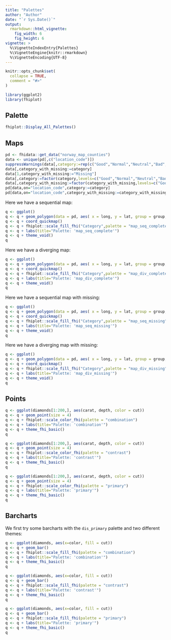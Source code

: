 ```yaml
---
title: "Palettes"
author: "Author"
date: "`r Sys.Date()`"
output:
  rmarkdown::html_vignette:
    fig_width: 6
    fig_height: 6
vignette: >
  %\VignetteIndexEntry{Palettes}
  %\VignetteEngine{knitr::rmarkdown}
  %\VignetteEncoding{UTF-8}
---
```


```r
knitr::opts_chunk$set(
  collapse = TRUE,
  comment = "#>"
)
```

```r
library(ggplot2)
library(fhiplot)
```

## Palette

```r
fhiplot::Display_All_Palettes()
```

## Maps

```r
pd <- fhidata::get_data("norway_map_counties")
data <- unique(pd[,c("location_code")])
suppressWarnings(data[,category:=rep(c("Good","Normal","Neutral","Bad","Very Bad"),each=4)])
data[,category_with_missing:=category]
data[1,category_with_missing:="Missing"]
data[,category:=factor(category,levels=c("Good","Normal","Neutral","Bad","Very Bad"))]
data[,category_with_missing:=factor(category_with_missing,levels=c("Good","Normal","Neutral","Bad","Very Bad","Missing"))]
pd[data,on="location_code",category:=category]
pd[data,on="location_code",category_with_missing:=category_with_missing]
```

Here we have a sequential map:

```r
q <- ggplot()
q <- q + geom_polygon(data = pd, aes( x = long, y = lat, group = group, fill=category), color="black", size=0.25)
q <- q + coord_quickmap()
q <- q + fhiplot::scale_fill_fhi("Category",palette = "map_seq_complete", direction = 1)
q <- q + labs(title="Palette: 'map_seq_complete'")
q <- q + theme_void()
q
```

Here we have a diverging map:

```r
q <- ggplot()
q <- q + geom_polygon(data = pd, aes( x = long, y = lat, group = group, fill=category), color="black", size=0.25)
q <- q + coord_quickmap()
q <- q + fhiplot::scale_fill_fhi("Category",palette = "map_div_complete", direction = 1)
q <- q + labs(title="Palette: 'map_div_complete'")
q <- q + theme_void()
q
```

Here we have a sequential map with missing:

```r
q <- ggplot()
q <- q + geom_polygon(data = pd, aes( x = long, y = lat, group = group, fill=category_with_missing), color="black", size=0.25)
q <- q + coord_quickmap()
q <- q + fhiplot::scale_fill_fhi("Category",palette = "map_seq_missing", direction = 1)
q <- q + labs(title="Palette: 'map_seq_missing'")
q <- q + theme_void()
q
```

Here we have a diverging map with missing:

```r
q <- ggplot()
q <- q + geom_polygon(data = pd, aes( x = long, y = lat, group = group, fill=category_with_missing), color="black", size=0.25)
q <- q + coord_quickmap()
q <- q + fhiplot::scale_fill_fhi("Category",palette = "map_div_missing", direction = 1)
q <- q + labs(title="Palette: 'map_div_missing'")
q <- q + theme_void()
q
```

## Points

```r
q <- ggplot(diamonds[1:200,], aes(carat, depth, color = cut))
q <- q + geom_point(size = 4)
q <- q + fhiplot::scale_color_fhi(palette = "combination")
q <- q + labs(title="Palette: 'combination'")
q <- q + theme_fhi_basic()
q
```

```r
q <- ggplot(diamonds[1:200,], aes(carat, depth, color = cut))
q <- q + geom_point(size = 4)
q <- q + fhiplot::scale_color_fhi(palette = "contrast")
q <- q + labs(title="Palette: 'contrast'")
q <- q + theme_fhi_basic()
q
```

```r
q <- ggplot(diamonds[1:200,], aes(carat, depth, color = cut))
q <- q + geom_point(size = 4)
q <- q + fhiplot::scale_color_fhi(palette = "primary")
q <- q + labs(title="Palette: 'primary'")
q <- q + theme_fhi_basic()
q
```

## Barcharts

We first try some barcharts with the `dis_primary` palette and two different themes:

```r
q <- ggplot(diamonds, aes(x=color, fill = cut))
q <- q + geom_bar()
q <- q + fhiplot::scale_fill_fhi(palette = "combination")
q <- q + labs(title="Palette: 'combination'")
q <- q + theme_fhi_basic()
q
```

```r
q <- ggplot(diamonds, aes(x=color, fill = cut))
q <- q + geom_bar()
q <- q + fhiplot::scale_fill_fhi(palette = "contrast")
q <- q + labs(title="Palette: 'contrast'")
q <- q + theme_fhi_basic()
q
```

```r
q <- ggplot(diamonds, aes(x=color, fill = cut))
q <- q + geom_bar()
q <- q + fhiplot::scale_fill_fhi(palette = "primary")
q <- q + labs(title="Palette: 'primary'")
q <- q + theme_fhi_basic()
q
```
